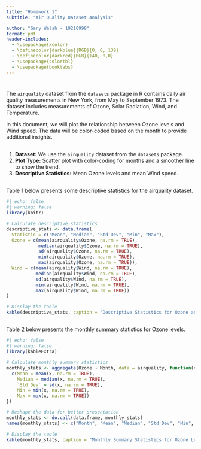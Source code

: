 ```yaml
---
title: "Homework 1"
subtitle: "Air Quality Dataset Analysis"

author: "Gary Walsh - 19210998"
format: pdf
header-includes:
  - \usepackage{xcolor}
  - \definecolor{darkblue}{RGB}{0, 0, 139}
  - \definecolor{darkred}{RGB}{140, 0,0}
  - \usepackage{colortbl}
  - \usepackage{booktabs}
---
```


# \textcolor{darkred} {Introduction}

The `airquality` dataset from the `datasets` package in R contains daily air quality measurements in New York, from May to September 1973. The dataset includes measurements of Ozone, Solar Radiation, Wind, and Temperature.

In this document, we will plot the relationship between Ozone levels and Wind speed. The data will be color-coded based on the month to provide additional insights.

## \textcolor{darkred} {Approach}

1.  **Dataset:** We use the `airquality` dataset from the `datasets` package.
2.  **Plot Type:** Scatter plot with color-coding for months and a smoother line to show the trend.
3.  **Descriptive Statistics:** Mean Ozone levels and mean Wind speed.

## \textcolor{darkred} {Descriptive Statistics}

Table 1 below presents some descriptive statistics for the airquality dataset.

```r
#| echo: false
#| warning: false
library(knitr)

# Calculate descriptive statistics
descriptive_stats <- data.frame(
  Statistic = c("Mean", "Median", "Std Dev", "Min", "Max"),
  Ozone = c(mean(airquality$Ozone, na.rm = TRUE), 
            median(airquality$Ozone, na.rm = TRUE), 
            sd(airquality$Ozone, na.rm = TRUE), 
            min(airquality$Ozone, na.rm = TRUE), 
            max(airquality$Ozone, na.rm = TRUE)),
  Wind = c(mean(airquality$Wind, na.rm = TRUE), 
           median(airquality$Wind, na.rm = TRUE), 
           sd(airquality$Wind, na.rm = TRUE), 
           min(airquality$Wind, na.rm = TRUE), 
           max(airquality$Wind, na.rm = TRUE))
)

# Display the table
kable(descriptive_stats, caption = "Descriptive Statistics for Ozone and Wind")
```

### \textcolor{darkblue} {Summary}

### \textcolor{darkblue}{
Ozone levels exhibit high variability with extreme values, suggesting significant fluctuations in air quality. Wind speeds are more stable, with measurements closely clustering around the mean.}

## \textcolor{darkred} {Monthly Summary Statistics for Ozone Levels}

Table 2 below presents the monthly summary statistics for Ozone levels.

```r
#| echo: false
#| warning: false
library(kableExtra)

# Calculate monthly summary statistics
monthly_stats <- aggregate(Ozone ~ Month, data = airquality, function(x) {
  c(Mean = mean(x, na.rm = TRUE), 
    Median = median(x, na.rm = TRUE), 
    `Std Dev` = sd(x, na.rm = TRUE), 
    Min = min(x, na.rm = TRUE), 
    Max = max(x, na.rm = TRUE))
})

# Reshape the data for better presentation
monthly_stats <- do.call(data.frame, monthly_stats)
names(monthly_stats) <- c("Month", "Mean", "Median", "Std_Dev", "Min", "Max")

# Display the table
kable(monthly_stats, caption = "Monthly Summary Statistics for Ozone Levels", format = "markdown")

```



